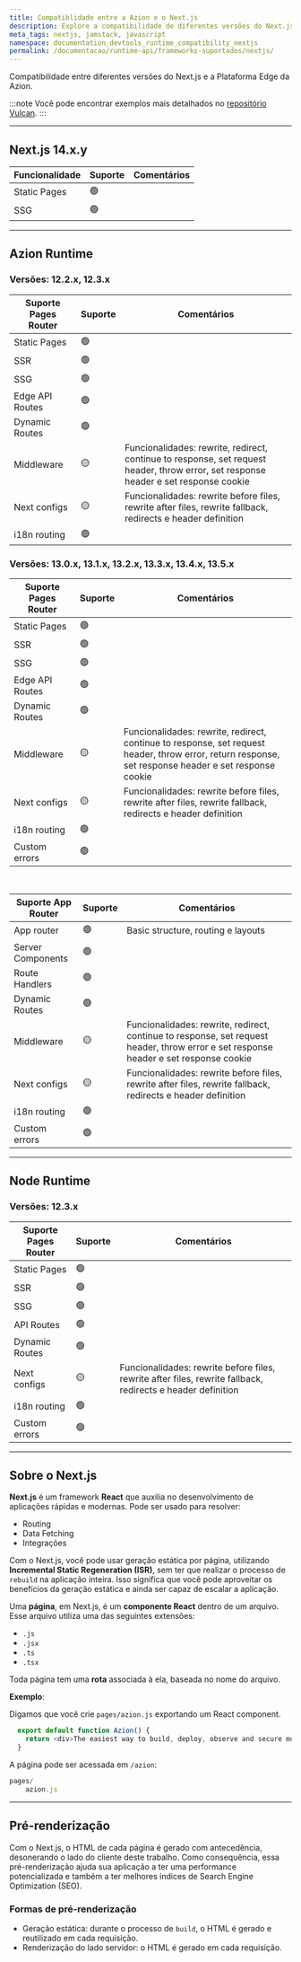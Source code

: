 ```yaml
---
title: Compatiblidade entre a Azion e o Next.js
description: Explore a compatibilidade de diferentes versões do Next.js com a Azion Edge Platform.
meta_tags: nextjs, jamstack, javascript
namespace: documentation_devtools_runtime_compatibility_nextjs
permalink: /documentacao/runtime-api/frameworks-suportados/nextjs/
---
```


Compatibilidade entre diferentes versões do Next.js e a Plataforma Edge da Azion.

:::note
 Você pode encontrar exemplos mais detalhados no [repositório Vulcan](https://github.com/aziontech/vulcan/).
:::

---

## Next.js 14.x.y

| Funcionalidade | Suporte | Comentários |
|---|---|---|
| Static Pages | 🟢 | |
| SSG | 🟢 | |

---

## Azion Runtime 

### Versões: 12.2.x, 12.3.x

| Suporte Pages Router | Suporte | Comentários |
|---|---|---|
| Static Pages | 🟢 | |
| SSR | 🟢 | |
| SSG | 🟢 | |
| Edge API Routes | 🟢 | |
| Dynamic Routes | 🟢 | |
| Middleware | 🟡 | Funcionalidades: rewrite, redirect, continue to response, set request header, throw error, set response header e set response cookie |
| Next configs | 🟡 | Funcionalidades: rewrite before files, rewrite after files, rewrite fallback, redirects e header definition |
| i18n routing | 🟢 | |

### Versões: 13.0.x, 13.1.x, 13.2.x, 13.3.x, 13.4.x, 13.5.x

| Suporte Pages Router | Suporte | Comentários |
|---|---|---|
| Static Pages | 🟢 | 
| SSR | 🟢 | | 
| SSG | 🟢 | | 
| Edge API Routes | 🟢 | | 
| Dynamic Routes | 🟢 | |
| Middleware | 🟡 | Funcionalidades: rewrite, redirect, continue to response, set request header, throw error, return response, set response header e set response cookie | 
| Next configs | 🟡 | Funcionalidades: rewrite before files, rewrite after files, rewrite fallback, redirects e header definition | 
| i18n routing | 🟢 | | 
| Custom errors | 🟢 | | 

<br />

| Suporte App Router | Suporte | Comentários |
|---|---|--- | 
| App router | 🟢 | Basic structure, routing e layouts| 
| Server Components | 🟢 | | 
| Route Handlers | 🟢 | | 
| Dynamic Routes | 🟢 | |
| Middleware  | 🟡 | Funcionalidades: rewrite, redirect, continue to response, set request header, throw error e set response header e set response cookie |
| Next configs | 🟡 | Funcionalidades: rewrite before files, rewrite after files, rewrite fallback, redirects e header definition  |
| i18n routing | 🟢 | |
| Custom errors | 🟢 | | 

---

## Node Runtime 

### Versões: 12.3.x

| Suporte Pages Router | Suporte | Comentários |
|---|---|---| 
| Static Pages | 🟢 | | 
| SSR | 🟢 | | 
| SSG | 🟢 | | 
| API Routes | 🟢 | | 
| Dynamic Routes | 🟢 | |
| Next configs  | 🟡 | Funcionalidades: rewrite before files, rewrite after files, rewrite fallback, redirects e header definition | 
| i18n routing | 🟢 | | 
| Custom errors | 🟢 | | 

---

## Sobre o Next.js

**Next.js** é um framework **React** que auxilia no desenvolvimento de aplicações rápidas e modernas. Pode ser usado para resolver:

- Routing
- Data Fetching
- Integrações

Com o Next.js, você pode usar geração estática por página, utilizando **Incremental Static Regeneration (ISR)**, sem ter que realizar o processo de `rebuild` na aplicação inteira. Isso significa que você pode aproveitar os benefícios da geração estática e ainda ser capaz de escalar a aplicação.

Uma **página**, em Next.js, é um **componente React** dentro de um arquivo. Esse arquivo utiliza uma das seguintes extensões:

- `.js`
- `.jsx`
- `.ts`
- `.tsx`

Toda página tem uma **rota** associada à ela, baseada no nome do arquivo.

**Exemplo**:

Digamos que você crie `pages/azion.js` exportando um React component.

```js
  export default function Azion() {
    return <div>The easiest way to build, deploy, observe and secure modern applications.</div>
  }
```

A página pode ser acessada em `/azion`:

```js
pages/
    azion.js
```

---

## Pré-renderização 

Com o Next.js, o HTML de cada página é gerado com antecedência, desonerando o lado do cliente deste trabalho. Como consequência, essa pré-renderização ajuda sua aplicação a ter uma performance potencializada e também a ter melhores índices de Search Engine Optimization (SEO).

### Formas de pré-renderização

- Geração estática: durante o processo de `build`, o HTML é gerado e reutilizado em cada requisição.
- Renderização do lado servidor: o HTML é gerado em cada requisição. 

